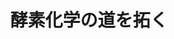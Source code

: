 ﻿---
title: "酵素化学の道を拓く"
category: "理学院"
vol: 73
interviewee: "江口 正"
url: "http://www.chemistry.titech.ac.jp/~eguchi/"
tags: ["人間","化学","生物","合成","反応"]
pdf: "73-4-eguchi.pdf"
career: ""
preface: "化学反応を進める際、触媒として関与している のが酵素である。人間は昔から、アルコール発酵 やイースト発酵など、酵素の力を借りてきた。現 在では、酵素は化学プラントで触媒として用いら れ、新薬として承認される化合物の合成にも関与 して、化学工業になくてはならない存在である。 江口研究室では、微生物が合成する化合物がど のように合成されているのか、どのような機能を もつのかを化学の視点から明らかにしようとして いる。本稿ではこのような先生の研究の中からい くつかの酵素を紹介する。"
---
